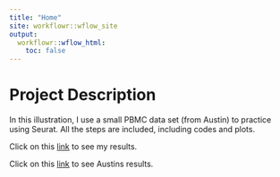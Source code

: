 ```yaml
---
title: "Home"
site: workflowr::wflow_site
output:
  workflowr::wflow_html:
    toc: false
---
```


# **Project Description**

In this illustration, I use a small PBMC data set (from Austin) to practice using Seurat. All the steps are included, including codes and plots. 

Click on this [link](script.html) to see my results.

Click on this [link](austin_script.html) to see Austins results.
